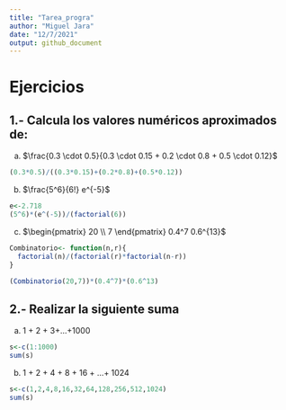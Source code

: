```yaml
---
title: "Tarea_progra"
author: "Miguel Jara"
date: "12/7/2021"
output: github_document
---
```


# Ejercicios
## 1.- **Calcula los valores numéricos aproximados de:**

a. $\frac{0.3 \cdot 0.5}{0.3 \cdot 0.15 + 0.2 \cdot 0.8 + 0.5 \cdot 0.12}$
```r
(0.3*0.5)/((0.3*0.15)+(0.2*0.8)+(0.5*0.12))
```

b. $\frac{5^6}{6!} e^{-5}$
```r
e<-2.718
(5^6)*(e^(-5))/(factorial(6))
```

c. $\begin{pmatrix} 20 \\ 7 \end{pmatrix} 0.4^7 0.6^{13}$
```r
Combinatorio<- function(n,r){
  factorial(n)/(factorial(r)*factorial(n-r))
}

(Combinatorio(20,7))*(0.4^7)*(0.6^13)
```

## 2.- **Realizar la siguiente suma**

a. 1 + 2 + 3+...+1000 
```r
s<-c(1:1000)
sum(s)
```

b. 1 + 2 + 4 + 8 + 16 + ...+ 1024
```r
s<-c(1,2,4,8,16,32,64,128,256,512,1024)
sum(s)
```





